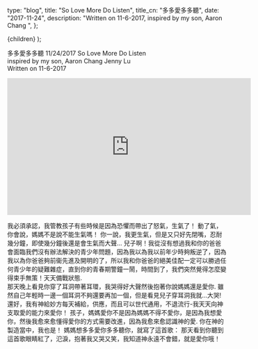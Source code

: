 
  type: "blog",
  title: "So Love More Do Listen",
  title_cn: "多多愛多多聽",
  date: "2017-11-24",
  description: "Written on 11-6-2017, inspired by my son, Aaron Chang ",
};

  <MDXWrapper meta={meta}>{children}</MDXWrapper>
);

多多愛多多聽
11/24/2017
So Love More Do Listen  
inspired by my son, Aaron Chang
Jenny Lu  
Written on 11-6-2017

<iframe
  width="560"
  height="315"
  src="https://www.youtube.com/embed/1l6rTIxmo3E"
  frameborder="0"
  allow="accelerometer; autoplay; clipboard-write; encrypted-media; gyroscope; picture-in-picture"
  allowfullscreen
></iframe>

我必須承認，我管教孩子有些時候是因為恐懼而帶出了怒氣，生氣了！
動了氣，你會說，媽媽不是說不能生氣嗎！
你一說，我更生氣，但是又只好先閉嘴，忍耐幾分鐘，即使幾分鐘後還是會生氣而大聲...
兒子啊！我從沒有想過我和你的爸爸會面臨我們沒有辦法解決的青少年問題，因為我以為我以前年少時夠叛逆了，因為我以為你爸爸夠前衞先進及開明的了，所以我和你爸爸的絕美佳配一定可以勝過任何青少年的疑難雜症，直到你的青春期警鐘一鬧，時間到了，我們突然覺得怎麼變得束手無策！天天備戰狀態.  
那天晚上看見你穿了耳洞帶著耳環，我哭得好大聲然後抱著你說媽媽還是愛你. 雖然自己年輕時一邊一個耳洞不夠還要再加一個，但是看見兒子穿耳洞我就...大哭!
還好，我有神給妙方每天補給，供應，而且可以世代通用，不退流行-我天天向神支取愛的能力來愛你！
孩子，媽媽愛你不是因為媽媽不得不愛你，是因為我想愛你，然後我愈來愈懂得愛你的方式需要改進，因為我愈來愈認識神的愛.
你在神的製造當中，我也是！
媽媽想多多愛你多多聽你，就寫了這首歌：
那天看到你聽到這首歌眼睛紅了，氾淚，抱著我又哭又笑，我知道神永遠不會錯，就是愛你哦！
